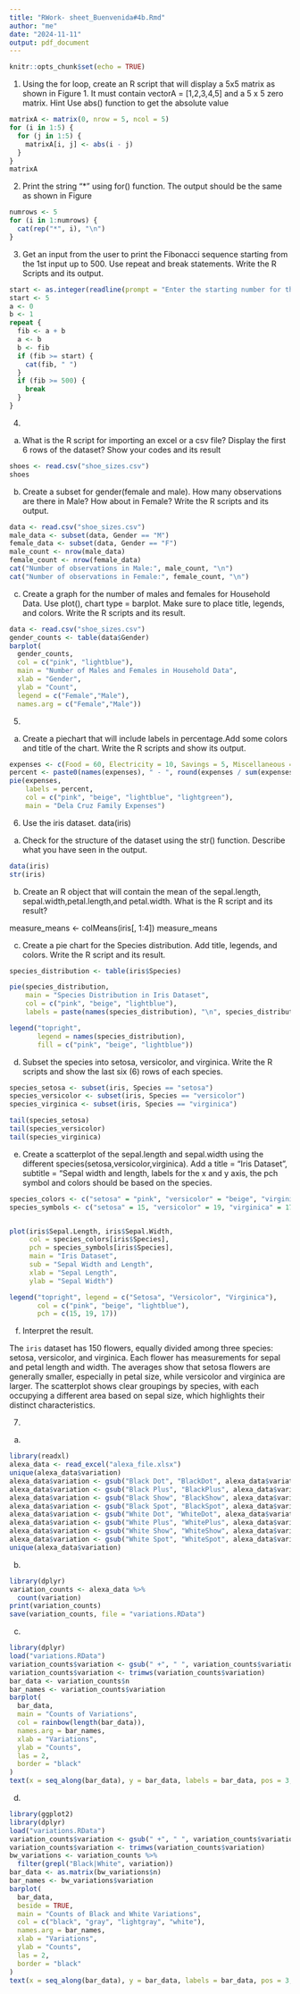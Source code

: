 ```yaml
---
title: "RWork- sheet_Buenvenida#4b.Rmd"
author: "me"
date: "2024-11-11"
output: pdf_document
---
```


```r
knitr::opts_chunk$set(echo = TRUE)
```

1. Using the for loop, create an R script that will display a 5x5 matrix as shown in
Figure 1. It must contain vectorA = [1,2,3,4,5] and a 5 x 5 zero matrix.
Hint Use abs() function to get the absolute value

```r
matrixA <- matrix(0, nrow = 5, ncol = 5)
for (i in 1:5) {
  for (j in 1:5) {
    matrixA[i, j] <- abs(i - j)
  }
}
matrixA

```

2. Print the string "*" using for() function. The output should be the same as shown
in Figure

```r
numrows <- 5
for (i in 1:numrows) {
  cat(rep("*", i), "\n")
}
```

3. Get an input from the user to print the Fibonacci sequence starting from the 1st input
up to 500. Use repeat and break statements. Write the R Scripts and its output.

```r
start <- as.integer(readline(prompt = "Enter the starting number for the Fibonacci sequence: "))
start <- 5
a <- 0
b <- 1
repeat {
  fib <- a + b
  a <- b
  b <- fib
  if (fib >= start) {
    cat(fib, " ")
  }
  if (fib >= 500) {
    break
  }
}
```

4.
a. What is the R script for importing an excel or a csv file? Display the first 6 rows of
the dataset? Show your codes and its result

```r
shoes <- read.csv("shoe_sizes.csv")
shoes
```

b. Create a subset for gender(female and male). How many observations are there in
Male? How about in Female? Write the R scripts and its output.

```r
data <- read.csv("shoe_sizes.csv")
male_data <- subset(data, Gender == "M")
female_data <- subset(data, Gender == "F")
male_count <- nrow(male_data)
female_count <- nrow(female_data)
cat("Number of observations in Male:", male_count, "\n")
cat("Number of observations in Female:", female_count, "\n")

```


c. Create a graph for the number of males and females for Household Data. Use plot(),
chart type = barplot. Make sure to place title, legends, and colors. Write the R scripts and
its result.

```r
data <- read.csv("shoe_sizes.csv")
gender_counts <- table(data$Gender)
barplot(
  gender_counts,
  col = c("pink", "lightblue"),
  main = "Number of Males and Females in Household Data",
  xlab = "Gender",
  ylab = "Count",
  legend = c("Female","Male"),
  names.arg = c("Female","Male"))

```

5.
a. Create a piechart that will include labels in percentage.Add some colors and title of
the chart. Write the R scripts and show its output.

```r
expenses <- c(Food = 60, Electricity = 10, Savings = 5, Miscellaneous = 25)
percent <- paste0(names(expenses), " - ", round(expenses / sum(expenses) * 100), "%")
pie(expenses, 
    labels = percent, 
    col = c("pink", "beige", "lightblue", "lightgreen"), 
    main = "Dela Cruz Family Expenses")

```

6. Use the iris dataset.
data(iris)
a. Check for the structure of the dataset using the str() function. Describe what you
have seen in the output.

```r
data(iris)
str(iris)
```


b. Create an R object that will contain the mean of the sepal.length,
sepal.width,petal.length,and petal.width. What is the R script and its result?

measure_means <- colMeans(iris[, 1:4])
measure_means

c. Create a pie chart for the Species distribution. Add title, legends, and colors. Write
the R script and its result.

```r
species_distribution <- table(iris$Species)

pie(species_distribution, 
    main = "Species Distribution in Iris Dataset", 
    col = c("pink", "beige", "lightblue"),
    labels = paste(names(species_distribution), "\n", species_distribution))

legend("topright", 
       legend = names(species_distribution), 
       fill = c("pink", "beige", "lightblue"))

```


d. Subset the species into setosa, versicolor, and virginica. Write the R scripts
and show the last six (6) rows of each species.

```r
species_setosa <- subset(iris, Species == "setosa")
species_versicolor <- subset(iris, Species == "versicolor")
species_virginica <- subset(iris, Species == "virginica")

tail(species_setosa)
tail(species_versicolor)
tail(species_virginica)

```


e. Create a scatterplot of the sepal.length and sepal.width using the different
species(setosa,versicolor,virginica). Add a title = “Iris Dataset”, subtitle = “Sepal
width and length, labels for the x and y axis, the pch symbol and colors should be based on
the species.

```r

species_colors <- c("setosa" = "pink", "versicolor" = "beige", "virginica" = "lightblue")
species_symbols <- c("setosa" = 15, "versicolor" = 19, "virginica" = 17)


plot(iris$Sepal.Length, iris$Sepal.Width, 
     col = species_colors[iris$Species], 
     pch = species_symbols[iris$Species],
     main = "Iris Dataset", 
     sub = "Sepal Width and Length",
     xlab = "Sepal Length", 
     ylab = "Sepal Width")

legend("topright", legend = c("Setosa", "Versicolor", "Virginica"), 
       col = c("pink", "beige", "lightblue"), 
       pch = c(15, 19, 17))

```

f. Interpret the result.

The `iris` dataset has 150 flowers, equally divided among three species: setosa, versicolor, and virginica. Each flower has measurements for sepal and petal length and width. The averages show that setosa flowers are generally smaller, especially in petal size, while versicolor and virginica are larger. The scatterplot shows clear groupings by species, with each occupying a different area based on sepal size, which highlights their distinct characteristics.

7.

a.

```r
library(readxl)
alexa_data <- read_excel("alexa_file.xlsx")
unique(alexa_data$variation)
alexa_data$variation <- gsub("Black Dot", "BlackDot", alexa_data$variation)
alexa_data$variation <- gsub("Black Plus", "BlackPlus", alexa_data$variation)
alexa_data$variation <- gsub("Black Show", "BlackShow", alexa_data$variation)
alexa_data$variation <- gsub("Black Spot", "BlackSpot", alexa_data$variation)
alexa_data$variation <- gsub("White Dot", "WhiteDot", alexa_data$variation)
alexa_data$variation <- gsub("White Plus", "WhitePlus", alexa_data$variation)
alexa_data$variation <- gsub("White Show", "WhiteShow", alexa_data$variation)
alexa_data$variation <- gsub("White Spot", "WhiteSpot", alexa_data$variation)
unique(alexa_data$variation)
```
b.

```r
library(dplyr)
variation_counts <- alexa_data %>%
  count(variation)
print(variation_counts)
save(variation_counts, file = "variations.RData")
```

c.

```r
library(dplyr)
load("variations.RData")
variation_counts$variation <- gsub(" +", " ", variation_counts$variation)
variation_counts$variation <- trimws(variation_counts$variation)
bar_data <- variation_counts$n
bar_names <- variation_counts$variation
barplot(
  bar_data,
  main = "Counts of Variations",               
  col = rainbow(length(bar_data)),              
  names.arg = bar_names,                        
  xlab = "Variations",                          
  ylab = "Counts",                            
  las = 2,                                      
  border = "black"                               
)
text(x = seq_along(bar_data), y = bar_data, labels = bar_data, pos = 3, cex = 0.8, col = "black")

```
d.

```r
library(ggplot2)
library(dplyr)
load("variations.RData")
variation_counts$variation <- gsub(" +", " ", variation_counts$variation)
variation_counts$variation <- trimws(variation_counts$variation)
bw_variations <- variation_counts %>%
  filter(grepl("Black|White", variation))
bar_data <- as.matrix(bw_variations$n)
bar_names <- bw_variations$variation
barplot(
  bar_data,
  beside = TRUE,                           
  main = "Counts of Black and White Variations", 
  col = c("black", "gray", "lightgray", "white"),  
  names.arg = bar_names,                   
  xlab = "Variations",                      
  ylab = "Counts",                          
  las = 2,                                
  border = "black"                          
)
text(x = seq_along(bar_data), y = bar_data, labels = bar_data, pos = 3, cex = 0.8, col = "black")

```
